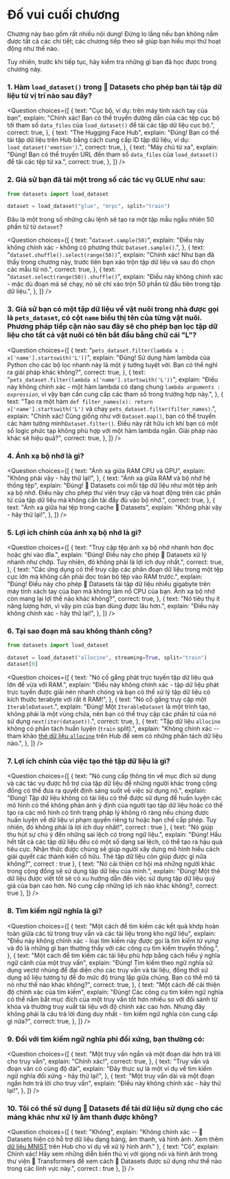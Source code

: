 <!-- DISABLE-FRONTMATTER-SECTIONS -->

# Đố vui cuối chương

Chương này bao gồm rất nhiều nội dung! Đừng lo lắng nếu bạn không nắm được tất cả các chi tiết; các chương tiếp theo sẽ giúp bạn hiểu mọi thứ hoạt động như thế nào.

Tuy nhiên, trước khi tiếp tục, hãy kiểm tra những gì bạn đã học được trong chương này.

### 1. Hàm `load_dataset()` trong 🤗 Datasets cho phép bạn tải tập dữ liệu từ vị trí nào sau đây?

<Question
  choices={[
    {
      text: "Cục bộ, ví dụ: trên máy tính xách tay của bạn",
      explain:
        "Chính xác! Bạn có thể truyền đường dẫn của các tệp cục bộ tới tham số <code>data_files</code> của <code>load_dataset()</code> để tải các tập dữ liệu cục bộ.",
      correct: true,
    },
    {
      text: "The Hugging Face Hub",
      explain:
        "Đúng! Bạn có thể tải tập dữ liệu trên Hub bằng cách cung cấp ID tập dữ liệu, ví dụ: <code>load_dataset('emotion')</code>.",
      correct: true,
    },
    {
      text: "Máy chủ từ xa",
      explain:
        "Đúng! Bạn có thể truyền URL đến tham số <code>data_files</code> của <code>load_dataset()</code> để tải các tệp từ xa.",
      correct: true,
    },
  ]}
/>

### 2. Giả sử bạn đã tải một trong số các tác vụ GLUE như sau:

```py
from datasets import load_dataset

dataset = load_dataset("glue", "mrpc", split="train")
```

Đâu là một trong số những câu lệnh sẽ tạo ra một tập mẫu ngẫu nhiên 50 phần tử từ `dataset`?

<Question
  choices={[
    {
      text: "<code>dataset.sample(50)</code>",
      explain:
        "Điều này không chính xác - không có phương thức <code>Dataset.sample()</code>.",
    },
    {
      text: "<code>dataset.shuffle().select(range(50))</code>",
      explain:
        "Chính xác! Như bạn đã thấy trong chương này, trước tiên bạn xáo trộn tập dữ liệu và sau đó chọn các mẫu từ nó.",
      correct: true,
    },
    {
      text: "<code>dataset.select(range(50)).shuffle()</code>",
      explain:
        "Điều này không chính xác - mặc dù đoạn mã sẽ chạy, nó sẽ chỉ xáo trộn 50 phần tử đầu tiên trong tập dữ liệu.",
    },
  ]}
/>

### 3. Giả sử bạn có một tập dữ liệu về vật nuôi trong nhà được gọi là `pets_dataset`, có cột `name` biểu thị tên của từng vật nuôi. Phương pháp tiếp cận nào sau đây sẽ cho phép bạn lọc tập dữ liệu cho tất cả vật nuôi có tên bắt đầu bằng chữ cái "L"?

<Question
  choices={[
    {
      text: "<code>pets_dataset.filter(lambda x : x['name'].startswith('L'))</code>",
      explain:
        "Đúng! Sử dụng hàm lambda của Python cho các bộ lọc nhanh này là một ý tưởng tuyệt vời. Bạn có thể nghĩ ra giải pháp khác không?",
      correct: true,
    },
    {
      text: "<code>pets_dataset.filter(lambda x['name'].startswith('L'))</code>",
      explain:
        "Điều này không chính xác - một hàm lambda có dạng chung <code>lambda *arguments* : *expression*</code>, vì vậy bạn cần cung cấp các tham số trong trường hợp này.",
    },
    {
      text: "Tạo ra một hàm <code>def filter_names(x): return x['name'].startswith('L')</code> và chạy <code>pets_dataset.filter(filter_names)</code>.",
      explain:
        "Chính xác! Cũng giống như với <code>Dataset.map()</code>, bạn có thể truyền các hàm tường minh<code>Dataset.filter()</code>. Điều này rất hữu ích khi bạn có một số logic phức tạp không phù hợp với một hàm lambda ngắn. Giải pháp nào khác sẽ hiệu quả?",
      correct: true,
    },
  ]}
/>

### 4. Ánh xạ bộ nhớ là gì?

<Question
  choices={[
    {
      text: "Ánh xạ giữa RAM CPU và GPU",
      explain: "Không phải vậy - hãy thử lại!",
    },
    {
      text: "Ánh xạ giữa RAM và bộ nhớ hệ thống tệp",
      explain:
        "Đúng! 🤗 Datasets coi mỗi tập dữ liệu như một tệp ánh xạ bộ nhớ. Điều này cho phép thư viện truy cập và hoạt động trên các phần tử của tập dữ liệu mà không cần tải đầy đủ vào bộ nhớ.",
      correct: true,
    },
    {
      text: "Ánh xạ giữa hai tệp trong cache 🤗 Datasets",
      explain: "Không phải vậy - hãy thử lại!",
    },
  ]}
/>

### 5. Lợi ích chính của ánh xạ bộ nhớ là gì?

<Question
  choices={[
    {
      text: "Truy cập tệp ánh xạ bộ nhớ nhanh hơn đọc hoặc ghi vào đĩa.",
      explain:
        "Đúng! Điều này cho phép 🤗 Datasets xử lý nhanh như chớp. Tuy nhiên, đó không phải là lợi ích duy nhất.",
      correct: true,
    },
    {
      text: "Các ứng dụng có thể truy cập các phân đoạn dữ liệu trong một tệp cực lớn mà không cần phải đọc toàn bộ tệp vào RAM trước.",
      explain:
        "Đúng! Điều này cho phép 🤗 Datasets tải tập dữ liệu nhiều gigabyte trên máy tính xách tay của bạn mà không làm nổ CPU của bạn. Ánh xạ bộ nhớ còn mang lại lợi thế nào khác không?",
      correct: true,
    },
    {
      text: "Nó tiêu thụ ít năng lượng hơn, vì vậy pin của bạn dùng được lâu hơn.",
      explain: "Điều này không chính xác - hãy thử lại!",
    },
  ]}
/>

### 6. Tại sao đoạn mã sau không thành công?

```py
from datasets import load_dataset

dataset = load_dataset("allocine", streaming=True, split="train")
dataset[0]
```

<Question
  choices={[
    {
      text: "Nó cố gắng phát trực tuyến tập dữ liệu quá lớn để vừa với RAM.",
      explain:
        "Điều này không chính xác - tập dữ liệu phát trực tuyến được giải nén nhanh chóng và bạn có thể xử lý tập dữ liệu có kích thước terabyte với rất ít RAM!",
    },
    {
      text: "Nó cố gắng truy cập một <code>IterableDataset</code>.",
      explain:
        "Đúng! Một <code>IterableDataset</code> là một trình tạo, không phải là một vùng chứa, nên bạn có thể truy cập các phần tử của nó sử dụng <code>next(iter(dataset))</code>.",
      correct: true,
    },
    {
      text: "Tập dữ liệu <code>allocine</code> không có phần tách huấn luyện (<code>train</code> split).",
      explain:
        "Không chính xác -- tham khảo [thẻ dữ liệu <code>allocine</code>](https://huggingface.co/datasets/allocine) trên Hub để xem có những phần tách dữ liệu nào.",
    },
  ]}
/>

### 7. Lợi ích chính của việc tạo thẻ tập dữ liệu là gì?

<Question
	choices={[
		{
			text: "Nó cung cấp thông tin về mục đích sử dụng và các tác vụ được hỗ trợ của tập dữ liệu để những người khác trong cộng đồng có thể đưa ra quyết định sáng suốt về việc sử dụng nó.",
			explain: "Đúng! Tập dữ liệu không có tài liệu có thể được sử dụng để huấn luyện các mô hình có thể không phản ánh ý định của người tạo tập dữ liệu hoặc có thể tạo ra các mô hình có tình trạng pháp lý không rõ ràng nếu chúng được huấn luyện về dữ liệu vi phạm quyền riêng tư hoặc hạn chế cấp phép. Tuy nhiên, đó không phải là lợi ích duy nhất!",
			correct : true
		},
		{
			text: "Nó giúp thu hút sự chú ý đến những sai lệch ​​có trong ngữ liệu.",
			explain: "Đúng! Hầu hết tất cả các tập dữ liệu đều có một số dạng sai lệch, có thể tạo ra hậu quả tiêu cực. Nhận thức được chúng sẽ giúp người xây dựng mô hình hiểu cách giải quyết các thành kiến ​​cố hữu. Thẻ tập dữ liệu còn giúp được gì nữa không?",
			correct : true
		},
		{
			text: "Nó cải thiện cơ hội mà những người khác trong cộng đồng sẽ sử dụng tập dữ liệu của mình.",
			explain: "Đúng! Một thẻ dữ liệu được viết tốt sẽ có xu hướng dẫn đến việc sử dụng tập dữ liệu quý giá của bạn cao hơn. Nó cung cấp những lợi ích nào khác không?,
			correct: true
		},
	]}
/>

### 8. Tìm kiếm ngữ nghĩa là gì?

<Question
  choices={[
    {
      text: "Một cách để tìm kiếm các kết quả khớp hoàn toàn giữa các từ trong truy vấn và các tài liệu trong kho ngữ liệu",
      explain:
        "Điều này không chính xác - loại tìm kiếm này được gọi là *tìm kiếm từ vựng* và đó là những gì bạn thường thấy với các công cụ tìm kiếm truyền thống.",
    },
    {
      text: "Một cách để tìm kiếm các tài liệu phù hợp bằng cách hiểu ý nghĩa ngữ cảnh của một truy vấn",
      explain:
        "Đúng! Tìm kiếm theo ngữ nghĩa sử dụng vectơ nhúng để đại diện cho các truy vấn và tài liệu, đồng thời sử dụng số liệu tương tự để đo mức độ trùng lặp giữa chúng. Bạn có thể mô tả nó như thế nào khác không?",
      correct: true,
    },
    {
      text: "Một cách để cải thiện độ chính xác của tìm kiếm",
      explain:
        "Đúng! Các công cụ tìm kiếm ngữ nghĩa có thể nắm bắt mục đích của một truy vấn tốt hơn nhiều so với đối sánh từ khóa và thường truy xuất tài liệu với độ chính xác cao hơn. Nhưng đây không phải là câu trả lời đúng duy nhất - tìm kiếm ngữ nghĩa còn cung cấp gì nữa?",
      correct: true,
    },
  ]}
/>

### 9. Đối với tìm kiếm ngữ nghĩa phi đối xứng, bạn thường có:

<Question
  choices={[
    {
      text: "Một truy vấn ngắn và một đoạn dài hơn trả lời cho truy vấn",
      explain: "Chính xác!",
      correct: true,
    },
    {
      text: "Truy vấn và đoạn văn có cùng độ dài",
      explain:
        "Đây thực sự là một ví dụ về tìm kiếm ngữ nghĩa đối xứng - hãy thử lại!",
    },
    {
      text: "Một truy vấn dài và một đoạn ngắn hơn trả lời cho truy vấn",
      explain: "Điều này không chính xác - hãy thử lại!",
    },
  ]}
/>

### 10. Tôi có thể sử dụng 🤗 Datasets để tải dữ liệu sử dụng cho các mảng khác như xử lý âm thanh được không?

<Question
	choices={[
		{
			text: "Không",
			explain: "Không chính xác -- 🤗 Datasets hiện có hỗ trợ dữ liệu dạng bảng, âm thanh, và hình ảnh. Xem thêm <a  href='https://huggingface.co/datasets/mnist'>dữ liệu MNIST</a> trên Hub cho ví dụ về xử lý hình ảnh."
		},
		{
			text: "Có",
			explain: Chính xác! Hãy xem những diễn biến thú vị với giọng nói và hình ảnh trong thư viện 🤗 Transformers để xem cách 🤗 Datasets được sử dụng như thế nào trong các lĩnh vực này.",
			correct : true
		},
	]}
/>

